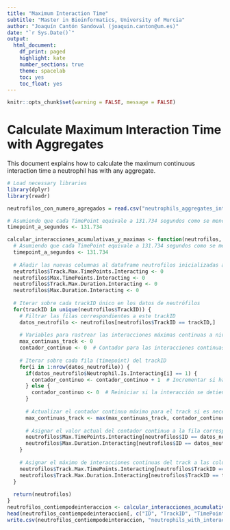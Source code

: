 ---
title: "Maximum Interaction Time"
subtitle: "Master in Bioinformatics, University of Murcia"
author: "Joaquín Cantón Sandoval (joaquin.canton@um.es)"
date: "`r Sys.Date()`"
output:
  html_document:
    df_print: paged
    highlight: kate
    number_sections: true
    theme: spacelab
    toc: yes
    toc_float: yes
---

```{r setup, include=FALSE} 
knitr::opts_chunk$set(warning = FALSE, message = FALSE) 
```

# Calculate Maximum Interaction Time with Aggregates

This document explains how to calculate the maximum continuous interaction time a neutrophil has with any aggregate.

```{r}
# Load necessary libraries
library(dplyr)
library(readr)

neutrofilos_con_numero_agregados = read.csv("neutrophils_aggregates_interaction.csv")

# Asumiendo que cada TimePoint equivale a 131.734 segundos como se mencionó anteriormente
timepoint_a_segundos <- 131.734

calcular_interacciones_acumulativas_y_maximas <- function(neutrofilos, agregados, umbral_distancia = 10) {
  # Asumiendo que cada TimePoint equivale a 131.734 segundos como se mencionó anteriormente
  timepoint_a_segundos <- 131.734
  
  # Añadir las nuevas columnas al dataframe neutrofilos inicializadas a 0
  neutrofilos$Track.Max.TimePoints.Interacting <- 0
  neutrofilos$Max.TimePoints.Interacting <- 0
  neutrofilos$Track.Max.Duration.Interacting <- 0
  neutrofilos$Max.Duration.Interacting <- 0
  
  # Iterar sobre cada trackID único en los datos de neutrófilos
  for(trackID in unique(neutrofilos$TrackID)) {
    # Filtrar las filas correspondientes a este trackID
    datos_neutrofilo <- neutrofilos[neutrofilos$TrackID == trackID,]
    
    # Variables para rastrear las interacciones máximas continuas a nivel de track
    max_continuas_track <- 0
    contador_continuo <- 0  # Contador para las interacciones continuas a nivel de timepoint
    
    # Iterar sobre cada fila (timepoint) del trackID
    for(i in 1:nrow(datos_neutrofilo)) {
      if(datos_neutrofilo$Neutrophil.Is.Interacting[i] == 1) {
        contador_continuo <- contador_continuo + 1  # Incrementar si hay interacción
      } else {
        contador_continuo <- 0  # Reiniciar si la interacción se detiene
      }
      
      # Actualizar el contador continuo máximo para el track si es necesario
      max_continuas_track <- max(max_continuas_track, contador_continuo)
      
      # Asignar el valor actual del contador continuo a la fila correspondiente
      neutrofilos$Max.TimePoints.Interacting[neutrofilos$ID == datos_neutrofilo$ID[i]] <- contador_continuo
      neutrofilos$Max.Duration.Interacting[neutrofilos$ID == datos_neutrofilo$ID[i]] <- contador_continuo * timepoint_a_segundos
    }
    
    # Asignar el máximo de interacciones continuas del track a las columnas correspondientes
    neutrofilos$Track.Max.TimePoints.Interacting[neutrofilos$TrackID == trackID] <- max_continuas_track
    neutrofilos$Track.Max.Duration.Interacting[neutrofilos$TrackID == trackID] <- max_continuas_track * timepoint_a_segundos
  }
  
  return(neutrofilos)
}
neutrofilos_contiempodeinteraccion <- calcular_interacciones_acumulativas_y_maximas(neutrofilos_con_numero_agregados)
head(neutrofilos_contiempodeinteraccion[, c("ID", "TrackID", "TimePoint", "Track.Max.TimePoints.Interacting", "Max.TimePoints.Interacting", "Track.Max.Duration.Interacting", "Max.Duration.Interacting")])
write.csv(neutrofilos_contiempodeinteraccion, "neutrophils_with_interaction_time.csv")
```

